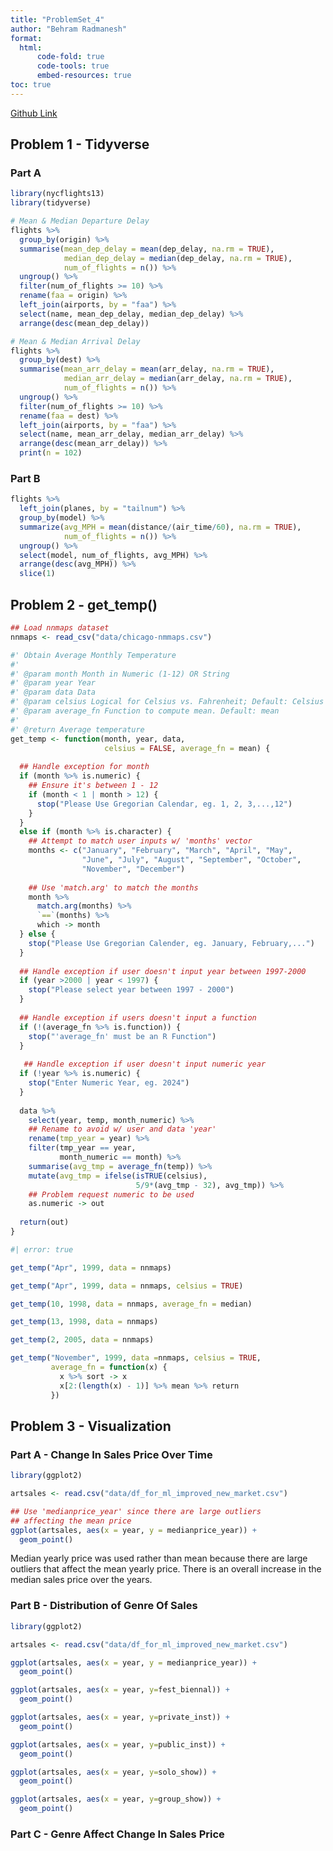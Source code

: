 ```yaml
---
title: "ProblemSet_4"
author: "Behram Radmanesh"
format: 
  html:
      code-fold: true
      code-tools: true
      embed-resources: true
toc: true
---
```


[Github Link](https://github.com/MediciPrime/STATS506/tree/main/ProblemSet_4)

## Problem 1 - Tidyverse

### Part A
```r
library(nycflights13)
library(tidyverse)

# Mean & Median Departure Delay
flights %>%
  group_by(origin) %>%
  summarise(mean_dep_delay = mean(dep_delay, na.rm = TRUE),
            median_dep_delay = median(dep_delay, na.rm = TRUE),
            num_of_flights = n()) %>%
  ungroup() %>%
  filter(num_of_flights >= 10) %>%
  rename(faa = origin) %>%
  left_join(airports, by = "faa") %>%
  select(name, mean_dep_delay, median_dep_delay) %>%
  arrange(desc(mean_dep_delay))

# Mean & Median Arrival Delay
flights %>%
  group_by(dest) %>%
  summarise(mean_arr_delay = mean(arr_delay, na.rm = TRUE),
            median_arr_delay = median(arr_delay, na.rm = TRUE),
            num_of_flights = n()) %>%
  ungroup() %>%
  filter(num_of_flights >= 10) %>%
  rename(faa = dest) %>%
  left_join(airports, by = "faa") %>%
  select(name, mean_arr_delay, median_arr_delay) %>%
  arrange(desc(mean_arr_delay)) %>%
  print(n = 102)
```

### Part B

```r
flights %>%
  left_join(planes, by = "tailnum") %>%
  group_by(model) %>%
  summarize(avg_MPH = mean(distance/(air_time/60), na.rm = TRUE),
            num_of_flights = n()) %>%
  ungroup() %>%
  select(model, num_of_flights, avg_MPH) %>%
  arrange(desc(avg_MPH)) %>%
  slice(1)

```

## Problem 2 - get_temp()

```r
## Load nnmaps dataset
nnmaps <- read_csv("data/chicago-nmmaps.csv")

#' Obtain Average Monthly Temperature
#'
#' @param month Month in Numeric (1-12) OR String
#' @param year Year
#' @param data Data
#' @param celsius Logical for Celsius vs. Fahrenheit; Default: Celsius 
#' @param average_fn Function to compute mean. Default: mean
#'
#' @return Average temperature
get_temp <- function(month, year, data, 
                     celsius = FALSE, average_fn = mean) {
  
  ## Handle exception for month
  if (month %>% is.numeric) {
    ## Ensure it's between 1 - 12
    if (month < 1 | month > 12) {
      stop("Please Use Gregorian Calendar, eg. 1, 2, 3,...,12")
    }
  }
  else if (month %>% is.character) {
    ## Attempt to match user inputs w/ 'months' vector
    months <- c("January", "February", "March", "April", "May",
                "June", "July", "August", "September", "October",
                "November", "December")
    
    ## Use 'match.arg' to match the months
    month %>%
      match.arg(months) %>%
      `==`(months) %>%
      which -> month
  } else {
    stop("Please Use Gregorian Calender, eg. January, February,...")
  }
  
  ## Handle exception if user doesn't input year between 1997-2000
  if (year >2000 | year < 1997) {
    stop("Please select year between 1997 - 2000")
  }
  
  ## Handle exception if users doesn't input a function
  if (!(average_fn %>% is.function)) {
    stop("'average_fn' must be an R Function")
  }
  
   ## Handle exception if user doesn't input numeric year
  if (!year %>% is.numeric) {
    stop("Enter Numeric Year, eg. 2024")
  }
  
  data %>%
    select(year, temp, month_numeric) %>%
    ## Rename to avoid w/ user and data 'year'
    rename(tmp_year = year) %>%
    filter(tmp_year == year,
           month_numeric == month) %>%
    summarise(avg_tmp = average_fn(temp)) %>%
    mutate(avg_tmp = ifelse(isTRUE(celsius), 
                            5/9*(avg_tmp - 32), avg_tmp)) %>%
    ## Problem request numeric to be used
    as.numeric -> out
  
  return(out)
}

```

```r
#| error: true

get_temp("Apr", 1999, data = nnmaps)

get_temp("Apr", 1999, data = nnmaps, celsius = TRUE)

get_temp(10, 1998, data = nnmaps, average_fn = median)

get_temp(13, 1998, data = nnmaps)

get_temp(2, 2005, data = nnmaps)

get_temp("November", 1999, data =nnmaps, celsius = TRUE,
         average_fn = function(x) {
           x %>% sort -> x
           x[2:(length(x) - 1)] %>% mean %>% return
         })
```

## Problem 3 - Visualization

### Part A - Change In Sales Price Over Time
```r
library(ggplot2)

artsales <- read.csv("data/df_for_ml_improved_new_market.csv")

## Use 'medianprice_year' since there are large outliers
## affecting the mean price
ggplot(artsales, aes(x = year, y = medianprice_year)) +
  geom_point()

```

Median yearly price was used rather than mean because there are large outliers that affect the mean yearly price. There is an overall increase in the median sales price over the years. 

### Part B - Distribution of Genre Of Sales
```r
library(ggplot2)

artsales <- read.csv("data/df_for_ml_improved_new_market.csv")

ggplot(artsales, aes(x = year, y = medianprice_year)) +
  geom_point()

ggplot(artsales, aes(x = year, y=fest_biennal)) +
  geom_point()

ggplot(artsales, aes(x = year, y=private_inst)) +
  geom_point()

ggplot(artsales, aes(x = year, y=public_inst)) +
  geom_point()

ggplot(artsales, aes(x = year, y=solo_show)) +
  geom_point()

ggplot(artsales, aes(x = year, y=group_show)) +
  geom_point()
```

### Part C - Genre Affect Change In Sales Price
```r


```